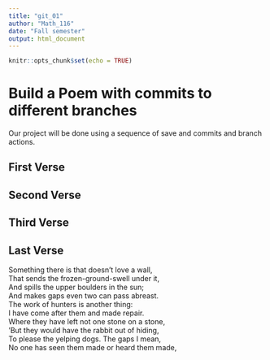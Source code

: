 ```yaml
---
title: "git_01"
author: "Math_116"
date: "Fall semester"
output: html_document
---
```


```r
knitr::opts_chunk$set(echo = TRUE)
```
# Build a Poem with commits to different branches
Our project will be done using a sequence of save and commits and branch actions.
<!-- Do not modify or change any text in "!--" bracketed areas such as this --- these are instructions to
you, if you change any of this the git program will notice it and compromise your git merging strategy !-->

## First Verse 
<!--Put the first five lines of a poem by Lewis Carrol in this section!-->

## Second Verse
<!--Put the first five lines of a poem by Robert Frost here!-->

## Third Verse
<!--Put the first two verses of The Walrus and the Carpenter here!-->

## Last Verse
<!--Put a short poem of your choice 8-20 lines,here!-->
Something there is that doesn’t love a wall,   
That sends the frozen-ground-swell under it,   
And spills the upper boulders in the sun;   
And makes gaps even two can pass abreast.   
The work of hunters is another thing:  
I have come after them and made repair.  
Where they have left not one stone on a stone,   
'But they would have the rabbit out of hiding,  
To please the yelping dogs. The gaps I mean,  
No one has seen them made or heard them made,  
